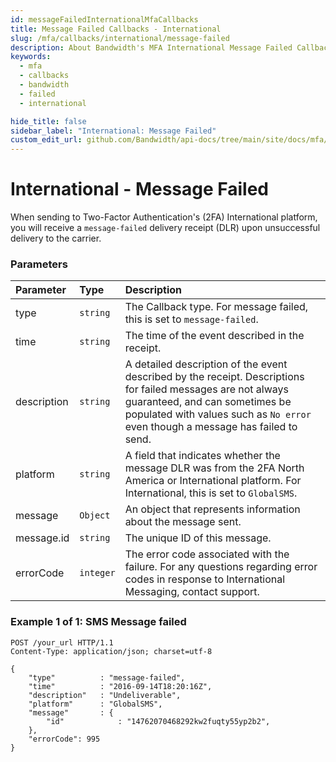 ```yaml
---
id: messageFailedInternationalMfaCallbacks
title: Message Failed Callbacks - International
slug: /mfa/callbacks/international/message-failed
description: About Bandwidth's MFA International Message Failed Callbacks
keywords:
  - mfa
  - callbacks
  - bandwidth
  - failed
  - international

hide_title: false
sidebar_label: "International: Message Failed"
custom_edit_url: github.com/Bandwidth/api-docs/tree/main/site/docs/mfa/callbacks/international/messageFailed.mdx
---
```


# International - Message Failed
When sending to Two-Factor Authentication's (2FA) International platform, you will receive a `message-failed` delivery receipt (DLR) upon unsuccessful delivery to the carrier.

### Parameters
| Parameter             | Type     | Description                                                                                                                                                                                                                                                                                                                                                         |
|:----------------------|:---------|:--------------------------------------------------------------------------------------------------------------------------------------------------------------------------------------------------------------------------------------------------------------------------------------------------------------------------------------------------------------------|
| type                  | `string` | The Callback type. For message failed, this is set to `message-failed`.                                                                                                                                                                                                                                                                                                                                                    |
| time                  | `string`  | The time of the event described in the receipt.                                                                                                                                                                                                                                                                                                                      |
| description           | `string` | A detailed description of the event described by the receipt. Descriptions for failed messages are not always guaranteed, and can sometimes be populated with values such as `No error` even though a message has failed to send.                                                                                                                                                                                                                                                                                                        |
| platform           | `string` | A field that indicates whether the message DLR was from the 2FA North America or International platform. For International, this is set to `GlobalSMS`.                                                                                                                                                                                                                                                                                             |
| message           | `Object` | An object that represents information about the message sent.                                                                                                                                                                                                                                                                                             |
| message.id            | `string` | The unique ID of this message.                                                                                                                                                                                                                                                                                           |
| errorCode           | `integer` | The error code associated with the failure. For any questions regarding error codes in response to International Messaging, contact support.                                                                                                                                                                                                                                     |

### Example 1 of 1: SMS Message failed

```http
POST /your_url HTTP/1.1
Content-Type: application/json; charset=utf-8

{
    "type"          : "message-failed",
    "time"          : "2016-09-14T18:20:16Z",
    "description"   : "Undeliverable",
    "platform"      : "GlobalSMS",
    "message"       : {
        "id"            : "14762070468292kw2fuqty55yp2b2",
    },
    "errorCode": 995
}
```
